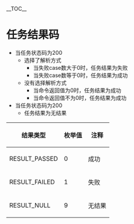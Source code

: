 __TOC__
= 任务结果码 =
* 当任务状态码为200
** 选择了解析方式
*** 当失败case数大于0时，任务结果为失败
*** 当失败case数等于0时，任务结果为成功
** 没有选择解析方式
*** 当命令返回值为0时，任务结果为成功
*** 当命令返回值不为0时，任务结果为成功
* 当任务状态码为200
** 任务结果为无结果
{| width="400" class="wikitable" border="1" cellpadding="1" cellspacing="1"
|-
! scope="col" | 结果类型 
! scope="col" | 枚举值 
! scope="col" | 注释
|- align="center"
| RESULT_PASSED 
| 0 
| 成功
|- align="center"
| RESULT_FAILED 
| 1 
| 失败
|- align="center"
| RESULT_NULL 
| 9 
| 无结果
|}